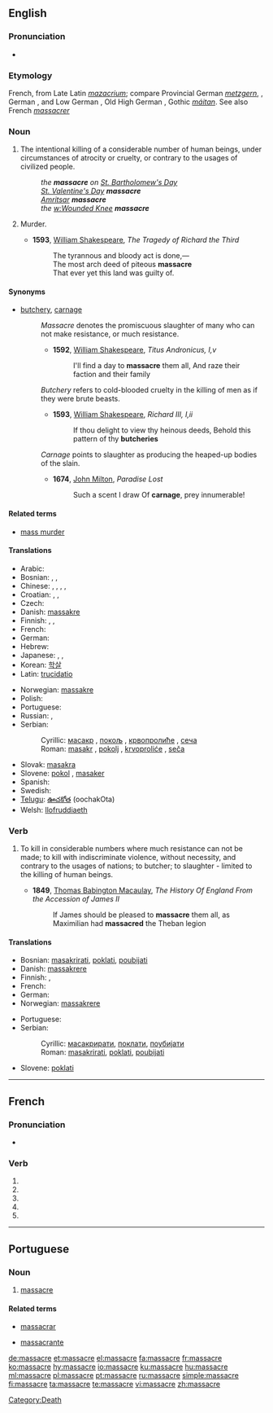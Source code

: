{{also|massacré}}
==English==

===Pronunciation===
* {{IPA|/ʼmæsɘkɘ*/}}

===Etymology===
French, from Late Latin ''[[mazacrium]]''; compare Provincial German ''[[metzgern]]'', {{term|metzgen||to kill cattle}}, German {{term|Metzger||a butcher}}, and Low German {{term|matsken||to cut, hew}}, Old High German {{term|meizan||to cut}}, Gothic ''[[máitan]]''. See also French ''[[massacrer]]''

===Noun===
{{en-noun}}

# The intentional killing of a considerable number of human beings, under circumstances of atrocity or cruelty, or contrary to the usages of civilized people.
#: ''the '''massacre''' on [[w:St. Bartholomew's Day|St. Bartholomew's Day]]''
#: ''[[w:St. Valentine's Day|St. Valentine's Day]] '''massacre'''''
#: ''[[w:Amritsar|Amritsar]] '''massacre'''''
#: ''the [[w:Wounded Knee]] '''massacre'''''
# {{obsolete}} Murder.
#* '''1593''', [[w:William Shakespeare|William Shakespeare]], ''The Tragedy of Richard the Third''
#*: The tyrannous and bloody act is done,—
#*: The most arch deed of piteous '''massacre'''
#*: That ever yet this land was guilty of.

====Synonyms====
* [[butchery]], [[carnage]]
*: ''Massacre'' denotes the promiscuous slaughter of many who can not make resistance, or much resistance.
*:* '''1592''', [[w:William Shakespeare|William Shakespeare]], ''Titus Andronicus, I,v''
*:*: I'll find a day to '''massacre''' them all, And raze their faction and their family
*: ''Butchery'' refers to cold-blooded cruelty in the killing of men as if they were brute beasts.
*:* '''1593''', [[w:William Shakespeare|William Shakespeare]], ''Richard III, I,ii''
*:*: If thou delight to view thy heinous deeds, Behold this pattern of thy '''butcheries'''
*: ''Carnage'' points to slaughter as producing the heaped-up bodies of the slain.
*:* '''1674''', [[w:John Milton|John Milton]], ''Paradise Lost''
*:*: Such a scent I draw Of '''carnage''', prey innumerable!

====Related terms====
* [[mass murder]]

====Translations====
{{trans-top|intentional mass killing}}
* Arabic: {{t|ar|مذبحة|f|tr=madhbaHa|sc=Arab}}
* Bosnian: {{t-|bs|masakr|m}}, {{t-|bs|pokolj|m}}, {{t-|bs|krvoproliće|n}}
* Chinese: {{zh-tsp|大屠殺|大屠杀|dàtúshā}}, {{zh-tsp|屠殺|屠杀|túshā}}, {{zh-tsp|慘案|惨案|cǎn'àn}}, {{zh-tsp|慘殺|惨杀|cǎnshā}}, {{zh-tsp|殺戮|杀戮|shālù}}
* Croatian: {{t-|hr|masakr|m|alt=masàkr}}, {{t-|hr|pokolj|m|alt=pòkolj}}, {{t-|hr|krvoproliće|n|alt=krvoprolíće}}
* Czech: {{t-|cs|masakr|m}}
* Danish: [[massakre]]
* Finnish: {{t+|fi|joukkomurha}}, {{t+|fi|verilöyly}}, {{t+|fi|teurastus}}
* French: {{t+|fr|massacre|m}}
* German: {{t+|de|Massaker|n}}
* Hebrew: {{t-|he|טבח|sc=Hebr}}
* Japanese: {{t|ja|大虐殺|tr=daigyakusatsu|sc=Jpan}}, {{t|ja|虐殺|tr=gyakusatsu|sc=Jpan}}, {{t|ja|惨殺|tr=zansatsu|sc=Jpan}}
* Korean: [[학살#Korean|학살]]
* Latin: [[trucidatio]]
{{trans-mid}}
* Norwegian: [[massakre]]
* Polish: {{t|pl|masakra|f}}
* Portuguese: {{t+|pt|massacre}}
* Russian: {{t|ru|резня|f|tr=reznjá|sc=Cyrl}},  {{t|ru|массовое убийство|n|tr=mássovoje ubíjstvo|sc=Cyrl}}
* Serbian:
*: Cyrillic: [[масакр#Serbian|масакр]] {{m}}, [[покољ#Serbian|покољ]] {{m}}, [[крвопролиће#Serbian|крвопролиће]] {{m}}, [[сеча]] {{f}}
*: Roman: [[masakr#Serbian|masakr]] {{m}}, [[pokolj#Serbian|pokolj]] {{m}}, [[krvoproliće#Serbian|krvoproliće]] {{m}}, [[seča]] {{f}}
* Slovak: [[masakra]] {{f}}
* Slovene: [[pokol]] {{m}}, [[masaker]] {{m}}
* Spanish: {{t-|es|masacre}}
* Swedish: {{t-|sv|massaker|c}}
* [[Telugu]]: [[ఊచకోత]] (oochakOta)
* Welsh: [[llofruddiaeth]]
{{trans-bottom}}

===Verb===
{{en-verb|massacres|massacring|massacred}}

# {{transitive}} To kill in considerable numbers where much resistance can not be made; to kill with indiscriminate violence, without necessity, and contrary to the usages of nations; to butcher; to slaughter - limited to the killing of human beings.
#* '''1849''', [[w:Thomas Babington Macaulay|Thomas Babington Macaulay]], ''The History Of England From the Accession of James II''
#*: If James should be pleased to '''massacre''' them all, as Maximilian had '''massacred''' the Theban legion

====Translations====
{{trans-top|to kill in considerable numbers}}
* Bosnian: [[masakrirati#Bosnian|masakrirati]], [[poklati#Bosnian|poklati]], [[poubijati#Bosnian|poubijati]]
* Danish: [[massakrere]]
* Finnish: {{t|fi|joukkomurhata}}, {{t+|fi|teurastaa}}
* French: {{t+|fr|massacrer}}
* German: {{t+|de|massakrieren}}
* Norwegian: [[massakrere]]
{{trans-mid}}
* Portuguese: {{t+|pt|massacrar}}
* Serbian:
*: Cyrillic: [[масакрирати#Serbian|масакрирати]], [[поклати#Serbian|поклати]], [[поубијати#Serbian|поубијати]]
*: Roman: [[masakrirati#Serbian|masakrirati]], [[poklati#Serbian|poklati]], [[poubijati#Serbian|poubijati]]
* Slovene: [[poklati]]
{{trans-bottom}}

[[Category:Death]]

----

==French==

===Pronunciation===
* {{IPA|lang=fr|/ma.sakʁ/}}

===Verb===
{{fr-verb form}}

# {{conjugation of|massacrer||1|s|pres|ind|lang=fr}}
# {{conjugation of|massacrer||3|s|pres|ind|lang=fr}}
# {{conjugation of|massacrer||1|s|pres|sub|lang=fr}}
# {{conjugation of|massacrer||1|s|pres|sub|lang=fr}}
# {{conjugation of|massacrer||2|s|imp|lang=fr}}

----

==Portuguese==

===Noun===
{{pt-noun-m}}

# [[massacre]]

====Related terms====
{{rel-top}}
* [[massacrar]]
{{rel-mid}}
* [[massacrante]]
{{rel-bottom}}

[[de:massacre]]
[[et:massacre]]
[[el:massacre]]
[[fa:massacre]]
[[fr:massacre]]
[[ko:massacre]]
[[hy:massacre]]
[[io:massacre]]
[[ku:massacre]]
[[hu:massacre]]
[[ml:massacre]]
[[pl:massacre]]
[[pt:massacre]]
[[ru:massacre]]
[[simple:massacre]]
[[fi:massacre]]
[[ta:massacre]]
[[te:massacre]]
[[vi:massacre]]
[[zh:massacre]]